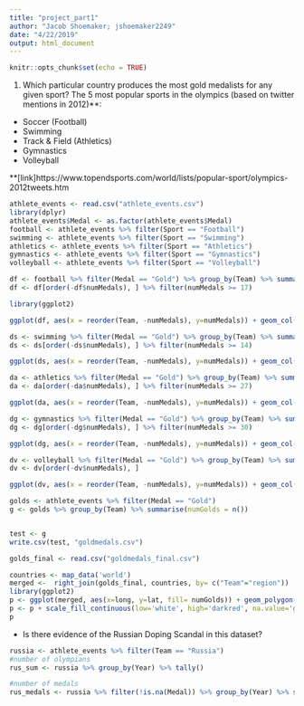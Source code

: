```yaml
---
title: "project_part1"
author: "Jacob Shoemaker; jshoemaker2249"
date: "4/22/2019"
output: html_document
---
```


```r
knitr::opts_chunk$set(echo = TRUE)
```


1. Which particular country produces the most gold medalists for any given sport?
The 5 most popular sports in the olympics (based on twitter mentions in 2012)**:
- Soccer (Football)
- Swimming
- Track & Field (Athletics)
- Gymnastics
- Volleyball


**[link]https://www.topendsports.com/world/lists/popular-sport/olympics-2012tweets.htm

```r
athlete_events <- read.csv("athlete_events.csv")
library(dplyr)
athlete_events$Medal <- as.factor(athlete_events$Medal)
football <- athlete_events %>% filter(Sport == "Football")
swimming <- athlete_events %>% filter(Sport == "Swimming")
athletics <- athlete_events %>% filter(Sport == "Athletics")
gymnastics <- athlete_events %>% filter(Sport == "Gymnastics")
volleyball <- athlete_events %>% filter(Sport == "Volleyball")
```

```r
df <- football %>% filter(Medal == "Gold") %>% group_by(Team) %>% summarise(numMedals = n())
df <- df[order(-df$numMedals), ] %>% filter(numMedals >= 17)

library(ggplot2)

ggplot(df, aes(x = reorder(Team, -numMedals), y=numMedals)) + geom_col(fill = "green4") + theme(axis.text.x = element_text(angle = 45, hjust = 1)) + ggtitle("Number of Gold Medals- Football/Soccer") + theme(plot.title = element_text(hjust = 0.5))+ xlab("Country") + ylab("Number of Medals")
```

```r
ds <- swimming %>% filter(Medal == "Gold") %>% group_by(Team) %>% summarise(numMedals = n())
ds <- ds[order(-ds$numMedals), ] %>% filter(numMedals >= 14)

ggplot(ds, aes(x = reorder(Team, -numMedals), y=numMedals)) + geom_col(fill = "skyblue3") + theme(axis.text.x = element_text(angle = 45, hjust = 1)) + ggtitle("Number of Gold Medals- Swimming") + theme(plot.title = element_text(hjust = 0.5))+ xlab("Country") + ylab("Number of Medals")
```

```r
da <- athletics %>% filter(Medal == "Gold") %>% group_by(Team) %>% summarise(numMedals = n())
da <- da[order(-da$numMedals), ] %>% filter(numMedals >= 27)

ggplot(da, aes(x = reorder(Team, -numMedals), y=numMedals)) + geom_col(fill = "salmon3") + theme(axis.text.x = element_text(angle = 45, hjust = 1)) + ggtitle("Number of Gold Medals- Athletics") + theme(plot.title = element_text(hjust = 0.5))+ xlab("Country") + ylab("Number of Medals")
```

```r
dg <- gymnastics %>% filter(Medal == "Gold") %>% group_by(Team) %>% summarise(numMedals = n())
dg <- dg[order(-dg$numMedals), ] %>% filter(numMedals >= 30)

ggplot(dg, aes(x = reorder(Team, -numMedals), y=numMedals)) + geom_col(fill = "red4") + theme(axis.text.x = element_text(angle = 45, hjust = 1)) + ggtitle("Number of Gold Medals- Gymnastics") + theme(plot.title = element_text(hjust = 0.5))+ xlab("Country") + ylab("Number of Medals")
```

```r
dv <- volleyball %>% filter(Medal == "Gold") %>% group_by(Team) %>% summarise(numMedals = n())
dv <- dv[order(-dv$numMedals), ]

ggplot(dv, aes(x = reorder(Team, -numMedals), y=numMedals)) + geom_col(fill = "gold1") + theme(axis.text.x = element_text(angle = 45, hjust = 1)) + ggtitle("Number of Gold Medals- Volleyball") + theme(plot.title = element_text(hjust = 0.5))+ xlab("Country") + ylab("Number of Medals")
```

```r
golds <- athlete_events %>% filter(Medal == "Gold")
g <- golds %>% group_by(Team) %>% summarise(numGolds = n())


test <- g
write.csv(test, "goldmedals.csv")

golds_final <- read.csv("goldmedals_final.csv")

countries <- map_data('world')
merged <-  right_join(golds_final, countries, by= c("Team"="region"))
library(ggplot2)
p <- ggplot(merged, aes(x=long, y=lat, fill= numGolds)) + geom_polygon(aes(group=group)) + geom_path(aes(group=group)) + xlab("Longitude") + ylab("Latitude") 
p <- p + scale_fill_continuous(low='white', high='darkred', na.value='grey') + labs(fill= "Number of Gold Medals")
p 
```



- Is there evidence of the Russian Doping Scandal in this dataset?

```r
russia <- athlete_events %>% filter(Team == "Russia")
#number of olympians
rus_sum <- russia %>% group_by(Year) %>% tally()

#number of medals
rus_medals <- russia %>% filter(!is.na(Medal)) %>% group_by(Year) %>% summarise(numMedals = n())
```
